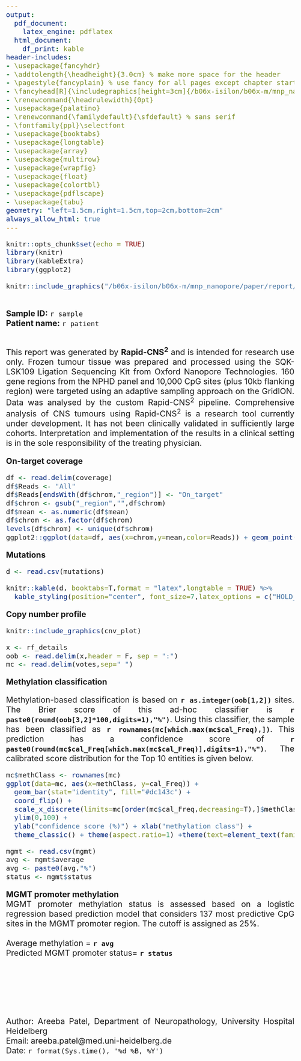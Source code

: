 ```yaml
---
output:
  pdf_document:
    latex_engine: pdflatex
  html_document:
    df_print: kable
header-includes:
- \usepackage{fancyhdr}
- \addtolength{\headheight}{3.0cm} % make more space for the header
- \pagestyle{fancyplain} % use fancy for all pages except chapter start
- \fancyhead[R]{\includegraphics[height=3cm]{/b06x-isilon/b06x-m/mnp_nanopore/git_repos/Rapid-CNS2/scr/171030Logo_UKHD_engl_positiv_RGB.png}}
- \renewcommand{\headrulewidth}{0pt}
- \usepackage{palatino}
- \renewcommand{\familydefault}{\sfdefault} % sans serif
- \fontfamily{ppl}\selectfont
- \usepackage{booktabs}
- \usepackage{longtable}
- \usepackage{array}
- \usepackage{multirow}
- \usepackage{wrapfig}
- \usepackage{float}
- \usepackage{colortbl}
- \usepackage{pdflscape}
- \usepackage{tabu}
geometry: "left=1.5cm,right=1.5cm,top=2cm,bottom=2cm"
always_allow_html: true
---
```

<style>
  body{
  font-size: 16pt;
  text-align: justify;
}
</style>

```r
knitr::opts_chunk$set(echo = TRUE)
library(knitr)
library(kableExtra)
library(ggplot2)
```

\thispagestyle{empty}
```r
knitr::include_graphics("/b06x-isilon/b06x-m/mnp_nanopore/paper/report/Screenshot 2022-03-17 at 6.28.43 PM.png")
```

\
**Sample ID:** `r sample` \
**Patient name:**  `r patient`

\
This report was generated by **Rapid-CNS^2^** and is intended for research use only. Frozen tumour tissue was prepared and processed using the SQK-LSK109 Ligation Sequencing Kit from Oxford Nanopore Technologies. 160 gene regions from the NPHD panel and 10,000 CpG sites (plus 10kb flanking region) were targeted using an adaptive sampling approach on the GridION. Data was analysed by the custom Rapid-CNS^2^ pipeline. Comprehensive analysis of CNS tumours using Rapid-CNS^2^ is a research tool currently under development. It has not been clinically validated in sufficiently large cohorts. Interpretation and implementation of the results in a clinical setting is in the sole responsibility of the treating physician.
\

**On-target coverage**

```r
df <- read.delim(coverage)
df$Reads <- "All"
df$Reads[endsWith(df$chrom,"_region")] <- "On_target"
df$chrom <- gsub("_region","",df$chrom)
df$mean <- as.numeric(df$mean)
df$chrom <- as.factor(df$chrom)
levels(df$chrom) <- unique(df$chrom)
ggplot2::ggplot(data=df, aes(x=chrom,y=mean,color=Reads)) + geom_point(size=6) + theme_minimal(base_size=14) + ylab("Mean coverage") + theme(axis.text.x = element_text(angle = 90, vjust = 0.5, hjust=1,size = 14), axis.title.y = element_text(size=14)) + ylim(0,70)+ scale_color_manual(values = c("#FF5A5F","#0B3954")) + xlab("Chromosome") +theme(text=element_text(family="sans"))
```

\newpage

**Mutations**

```r
d <- read.csv(mutations)

knitr::kable(d, booktabs=T,format = "latex",longtable = TRUE) %>% 
  kable_styling(position="center", font_size=7,latex_options = c("HOLD_position","repeat_header"))
```

\newpage

**Copy number profile**


```r
knitr::include_graphics(cnv_plot)
```
\newpage

```r
x <- rf_details
oob <- read.delim(x,header = F, sep = ":")
mc <- read.delim(votes,sep=" ")
```
**Methylation classification**

Methylation-based classification is based on **`r as.integer(oob[1,2])`** sites. The Brier score of this ad-hoc classifier is **`r paste0(round(oob[3,2]*100,digits=1),"%")`**. Using this classifier, the sample has been classified as  **`r rownames(mc[which.max(mc$cal_Freq),])`**. This prediction has a confidence score of **`r paste0(round(mc$cal_Freq[which.max(mc$cal_Freq)],digits=1),"%")`**. The calibrated score distribution for the Top 10 entities is given below.

```r
mc$methClass <- rownames(mc)
ggplot(data=mc, aes(x=methClass, y=cal_Freq)) +
  geom_bar(stat="identity", fill="#dc143c") +
  coord_flip() +
  scale_x_discrete(limits=mc[order(mc$cal_Freq,decreasing=T),]$methClass[10:1]) +
  ylim(0,100) +
  ylab("confidence score (%)") + xlab("methylation class") +
  theme_classic() + theme(aspect.ratio=1) +theme(text=element_text(family="sans"))

```
```r
mgmt <- read.csv(mgmt)
avg <- mgmt$average
avg <- paste0(avg,"%")
status <- mgmt$status
```

**MGMT promoter methylation** \
MGMT promoter methylation status is assessed based on a logistic regression based prediction model that considers 137 most predictive CpG sites in the MGMT promoter region. The cutoff is assigned as 25%. \
\
Average methylation = **`r avg`** \
Predicted MGMT promoter status= **`r status`** \
\
\
\
\
\
\
Author: Areeba Patel, Department of Neuropathology, University Hospital Heidelberg \
Email: areeba.patel@med.uni-heidelberg.de \
Date: `r format(Sys.time(), '%d %B, %Y')`